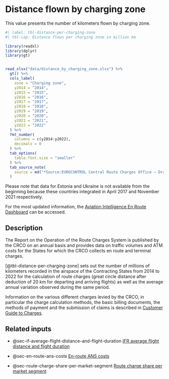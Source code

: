 # Distance flown by charging zone {#sec-distance-flown-by-charging-zone}

This value presents the number of kilometers flown by charging zone.

```r
#| label: tbl-distance-per-charging-zone
#| tbl-cap: Distance flown per charging zone in million km

library(readxl)
library(dplyr)
library(gt)


read_xlsx("data/distance_by_charging_zone.xlsx") %>% 
  gt() %>% 
  cols_label(
    zone = "Charging zone",
    y2014 = "2014",
    y2015 = "2015",
    y2016 = "2016",
    y2017 = "2017",
    y2018 = "2018",
    y2019 = "2019",
    y2020 = "2020",
    y2021 = "2021",
    y2022 = "2022"
  ) %>% 
  fmt_number(
    columns = c(y2014:y2022),
    decimals = 0
  ) %>% 
  tab_options(
    table.font.size = "smaller"
  ) %>% 
  tab_source_note(
    source = md("*Source:EUROCONTROL Central Route Charges Office – Draft Internal data for 2022 and [Report on the Operation of the Route Charges System in 2021](https://www.eurocontrol.int/publication/report-operation-route-charges-system-2021)*")
  )
```

Please note that data for Estonia and Ukraine is not available from the beginning because these countries integrated in April 2017 and November 2021 respectively.

For the most updated information, the [Aviation Intelligence En Route Dashboard](https://www.eurocontrol.int/ServiceUnits/Dashboard/EnRouteMainDashboard.html) can be accessed.

## Description

The Report on the Operation of the Route Charges System is published by the CRCO 
on an annual basis and provides data on traffic volumes and ATM costs for the 
States for which the CRCO collects en route and terminal charges.

[@tbl-distance-per-charging-zone] sets out the number of millions of kilometers
recorded in the airspace of the Contracting States from 2014 to 2022 for the 
calculation of route charges (great circle distance after deduction of 20 km for
departing and arriving flights) as well as the average annual variation observed 
during the same period.

Information on the various different charges levied by the CRCO, in particular 
the charge calculation methods, the basic billing documents, the methods of
payment and the submission of claims is described in [Customer Guide to Charges](https://www.eurocontrol.int/publication/customer-guide-route-charges).

## Related inputs

* @sec-if-average-flight-distance-and-flight-duration [IFR average flight distance and flight duration](#sec-if-average-flight-distance-and-flight-duration)

* @sec-en-route-ans-costs [En-route ANS costs](#sec-en-route-ans-costs)

* @sec-route-charge-share-per-market-segment [Route charge share per market segment](#sec-route-charge-share-per-market-segment)


